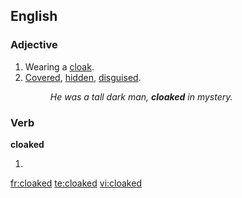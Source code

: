 ==English==

===Adjective===
{{en-adj|-}}

#Wearing a [[cloak]].
#[[covered|Covered]], [[hidden]], [[disguised]].
#:''He was a tall dark man, '''cloaked''' in mystery.''

===Verb===
'''cloaked'''

#{{past of|[[cloak]]}}

[[fr:cloaked]]
[[te:cloaked]]
[[vi:cloaked]]